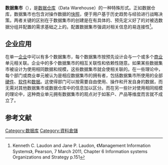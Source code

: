 {{NoteTA|G1=IT}}
'''数据集市'''（{{lang-en|'''Data Mart'''}}），是[[数据仓库|数据仓库]]（Data Warehouse）的一种特殊形式。正如数据仓库，数据集市也包含对操作数据的[[快照_(電腦儲存)|快照]]，便于用户基于历史趋势与经验进行战略决策。两者关键的区别在于数据集市的创建是在有具体的、预先定义好了的对被选数据分组并配置的需求基础之上的。配置数据集市强调对相关信息的易连接性<ref>Kenneth C. Laudon and Jane P. Laudon, 《Management Information Systems》, Pearson, 7 March 2011, Chapter 6 Information systems Organizations and Strategy p.151</ref>。

== 企业应用 ==
在单一[[企业|企业]]中可以有多个数据集市，每个数据集市按预先设计会与一个或多个[[商业|商业]]单元相关联。企业中的多个数据集市的相互关联性和依赖性随意。如果某些数据集市被设计为使用相同数据和规模，这些数据集市就会使相关联的。在一些理论中，每个部门或商业单元被认为是相应数据集市的拥有者，包括数据集市所使用的全部[[硬件|硬件]]、[[软件|软件]]和[[数据|数据]]。这使得部门可以按需要自由使用、操作和开发自身的数据，而无需对其他数据集市或数据仓库中的信息加以区分。而在另一些针对使用相同规模的理论中，这种商业单元拥有数据集市的观点对于如客户、产品等维度而言就不成立了。

==参考文献==
{{reflist}}

{{Data warehouse}}
{{Database-software-stub}}

[[Category:数据库|Category:数据库]]
[[Category:資料倉儲|Category:資料倉儲]]